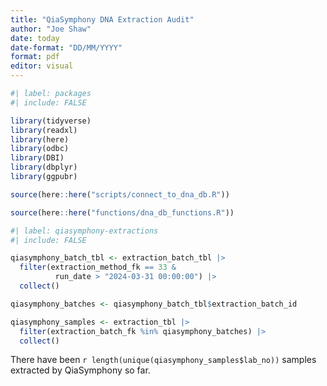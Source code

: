 ```yaml
---
title: "QiaSymphony DNA Extraction Audit"
author: "Joe Shaw"
date: today
date-format: "DD/MM/YYYY"
format: pdf
editor: visual
---
```


```r
#| label: packages
#| include: FALSE

library(tidyverse)
library(readxl)
library(here)
library(odbc)
library(DBI)
library(dbplyr)
library(ggpubr)

source(here::here("scripts/connect_to_dna_db.R"))

source(here::here("functions/dna_db_functions.R"))

```

```r
#| label: qiasymphony-extractions
#| include: FALSE

qiasymphony_batch_tbl <- extraction_batch_tbl |> 
  filter(extraction_method_fk == 33 &
          run_date > "2024-03-31 00:00:00") |> 
  collect()

qiasymphony_batches <- qiasymphony_batch_tbl$extraction_batch_id

qiasymphony_samples <- extraction_tbl |> 
  filter(extraction_batch_fk %in% qiasymphony_batches) |> 
  collect()

```

There have been `r length(unique(qiasymphony_samples$lab_no))` samples extracted by QiaSymphony so far.
